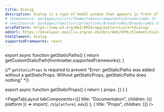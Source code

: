 ```yaml
---
title: Dialog
description: Dialog is a type of modal window that appears in front of app content to provide critical information or ask for a decision.
# themeSource: packages/ui/src/theme/tokens/components/breadcrumbs.ts
# reactSource: packages/react/src/primitives/Breadcrumbs/Breadcrumbs.tsx
ariaPattern: https://www.w3.org/WAI/ARIA/apg/patterns/alertdialog/
mdnUrl: https://developer.mozilla.org/en-US/docs/Web/HTML/Element/dialog
htmlElement: dialog
supportedFrameworks: react
---
```



export async function getStaticPaths() {
  return getCustomStaticPath(frontmatter.supportedFrameworks);
}

{/*  `getStaticProps` is required to prevent "Error: getStaticPaths was added without a getStaticProps. Without getStaticProps, getStaticPaths does nothing" */}

export async function getStaticProps() {
  return { props: {} }
}

<PageTabLayout 
  tabComponents={[{
    title: "Documentation", 
    children: <Fragment>{({ platform }) => import(`./${platform}.mdx`)}</Fragment>
  },
  {
    title: "Props", 
    children: <PropsTableTab 
                componentName={frontmatter.title} 
                PropsData={data} 
                htmlElement={frontmatter.htmlElement} 
                mdnUrl={frontmatter.mdnUrl}
              />
  }]}
/>
